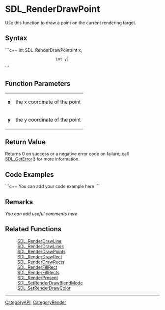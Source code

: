 <!-- pragma section-numbers off -->
<!-- pragma disable-camelcase -->

= SDL_RenderDrawPoint =
Use this function to draw a point on the current rendering target.


== Syntax ==
```c++
int SDL_RenderDrawPoint(int x, 
                        int y)
```

== Function Parameters ==
{|
|'''x'''
|the x coordinate of the point
|-
|'''y'''
|the y coordinate of the point
|}

== Return Value ==
Returns 0 on success or a negative error code on failure; call [[SDL_GetError]]() for more information.

== Code Examples ==
```c++
You can add your code example here
```

== Remarks ==
''You can add useful comments here''

== Related Functions ==
:[[SDL_RenderDrawLine]]
:[[SDL_RenderDrawLines]]
:[[SDL_RenderDrawPoints]]
:[[SDL_RenderDrawRect]]
:[[SDL_RenderDrawRects]]
:[[SDL_RenderFillRect]]
:[[SDL_RenderFillRects]]
:[[SDL_RenderPresent]]
:[[SDL_SetRenderDrawBlendMode]]
:[[SDL_SetRenderDrawColor]]

----
[[CategoryAPI]], [[CategoryRender]]
